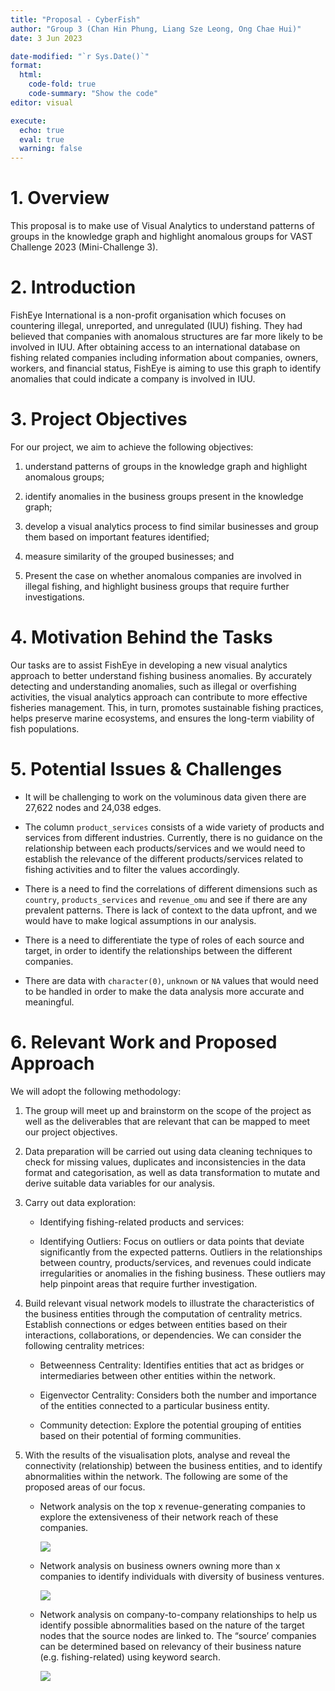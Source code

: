 ```yaml
---
title: "Proposal - CyberFish"
author: "Group 3 (Chan Hin Phung, Liang Sze Leong, Ong Chae Hui)"
date: 3 Jun 2023

date-modified: "`r Sys.Date()`"
format:
  html:
    code-fold: true
    code-summary: "Show the code"
editor: visual

execute: 
  echo: true
  eval: true
  warning: false
---
```


# 1. Overview

This proposal is to make use of Visual Analytics to understand patterns of groups in the knowledge graph and highlight anomalous groups for VAST Challenge 2023 (Mini-Challenge 3).

# 2. Introduction

FishEye International is a non-profit organisation which focuses on countering illegal, unreported, and unregulated (IUU) fishing. They had believed that companies with anomalous structures are far more likely to be involved in IUU. After obtaining access to an international database on fishing related companies including information about companies, owners, workers, and financial status, FishEye is aiming to use this graph to identify anomalies that could indicate a company is involved in IUU.

# 3. Project Objectives

For our project, we aim to achieve the following objectives:

1.  understand patterns of groups in the knowledge graph and highlight anomalous groups;

2.  identify anomalies in the business groups present in the knowledge graph;

3.  develop a visual analytics process to find similar businesses and group them based on important features identified;

4.  measure similarity of the grouped businesses; and

5.  Present the case on whether anomalous companies are involved in illegal fishing, and highlight business groups that require further investigations.

# 4. Motivation Behind the Tasks

Our tasks are to assist FishEye in developing a new visual analytics approach to better understand fishing business anomalies. By accurately detecting and understanding anomalies, such as illegal or overfishing activities, the visual analytics approach can contribute to more effective fisheries management. This, in turn, promotes sustainable fishing practices, helps preserve marine ecosystems, and ensures the long-term viability of fish populations.

# 5. Potential Issues & Challenges

-   It will be challenging to work on the voluminous data given there are 27,622 nodes and 24,038 edges.

-   The column `product_services` consists of a wide variety of products and services from different industries. Currently, there is no guidance on the relationship between each products/services and we would need to establish the relevance of the different products/services related to fishing activities and to filter the values accordingly.

-   There is a need to find the correlations of different dimensions such as `country`, `products_services` and `revenue_omu` and see if there are any prevalent patterns. There is lack of context to the data upfront, and we would have to make logical assumptions in our analysis.

-   There is a need to differentiate the type of roles of each source and target, in order to identify the relationships between the different companies. 

<!-- -->

-   There are data with `character(0)`, `unknown` or `NA` values that would need to be handled in order to make the data analysis more accurate and meaningful. 

# 6. Relevant Work and Proposed Approach

We will adopt the following methodology:

1.  The group will meet up and brainstorm on the scope of the project as well as the deliverables that are relevant that can be mapped to meet our project objectives.

2.  Data preparation will be carried out using data cleaning techniques to check for missing values, duplicates and inconsistencies in the data format and categorisation, as well as data transformation to mutate and derive suitable data variables for our analysis.

3.  Carry out data exploration:

    -   Identifying fishing-related products and services:

    -   Identifying Outliers: Focus on outliers or data points that deviate significantly from the expected patterns. Outliers in the relationships between country, products/services, and revenues could indicate irregularities or anomalies in the fishing business. These outliers may help pinpoint areas that require further investigation.

4.  Build relevant visual network models to illustrate the characteristics of the business entities through the computation of centrality metrics. Establish connections or edges between entities based on their interactions, collaborations, or dependencies. We can consider the following centrality metrices:

    -   Betweenness Centrality: Identifies entities that act as bridges or intermediaries between other entities within the network.

    -   Eigenvector Centrality: Considers both the number and importance of the entities connected to a particular business entity.

    -   Community detection: Explore the potential grouping of entities based on their potential of forming communities.

5.  With the results of the visualisation plots, analyse and reveal the connectivity (relationship) between the business entities, and to identify abnormalities within the network. The following are some of the proposed areas of our focus.

    -   Network analysis on the top x revenue-generating companies to explore the extensiveness of their network reach of these companies.

        ![](images/Picture1.png)

    -   Network analysis on business owners owning more than x companies to identify individuals with diversity of business ventures.

        ![](images/Picture2.png)

    -   Network analysis on company-to-company relationships to help us identify possible abnormalities based on the nature of the target nodes that the source nodes are linked to. The "source' companies can be determined based on relevancy of their business nature (e.g. fishing-related) using keyword search.

        ![](images/Picture3.png)
